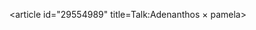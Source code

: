 <article id="29554989" title=Talk:Adenanthos × pamela>
	<talkpage id="29554989" title="Talk:Adenanthos × pamela">
{{WikiProject Plants|class=C|importance=low|needs-photo=yes}}
{{WP Australia|class=C|importance=low|biota=yes|WA=yes |WA-importance=low}}
	</talkpage>
</article>